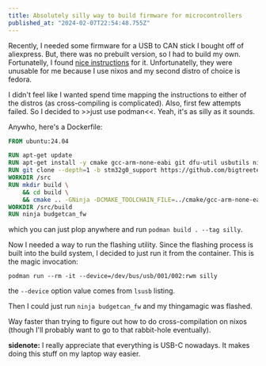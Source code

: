 ```yaml
---
title: Absolutely silly way to build firmware for microcontrollers
published_at: "2024-02-07T22:54:48.755Z"
---
```


Recently, I needed some firmware for a USB to CAN stick I bought off of aliexpress.
But, there was no prebuilt version, so I had to build my own. Fortunatelly,
I found [nice instructions](https://docs.meteyou.wtf/btt-u2c-v2.x/candlelight/) for it.
Unfortunatelly, they were unusable for me because I use nixos and my second distro
of choice is fedora.

I didn't feel like I wanted spend time mapping the instructions to either of
the distros (as cross-compiling is complicated). Also, first few attempts failed.
So I decided to >>just use podman&lt;&lt;. Yeah, it's as silly as it sounds.

Anywho, here's a Dockerfile:

```Dockerfile
FROM ubuntu:24.04

RUN apt-get update
RUN apt-get install -y cmake gcc-arm-none-eabi git dfu-util usbutils ninja-build
RUN git clone --depth=1 -b stm32g0_support https://github.com/bigtreetech/candleLight_fw src
WORKDIR /src
RUN mkdir build \
	&& cd build \
	&& cmake .. -GNinja -DCMAKE_TOOLCHAIN_FILE=../cmake/gcc-arm-none-eabi-8-2019-q3-update.cmake
WORKDIR /src/build
RUN ninja budgetcan_fw
```

which you can just plop anywhere and run `podman build . --tag silly`.

Now I needed a way to run the flashing utility. Since the flashing process is
built into the build system, I decided to just run it from the container.
This is the magic invocation:

```
podman run --rm -it --device=/dev/bus/usb/001/002:rwm silly
```

the `--device` option value comes from `lsusb` listing.

Then I could just run `ninja budgetcan_fw` and my thingamagic was flashed.

Way faster than trying to figure out how to do cross-compilation on nixos (though
I'll probably want to go to that rabbit-hole eventually).

**sidenote:** I really appreciate that everything is USB-C nowadays. It makes
doing this stuff on my laptop way easier.
